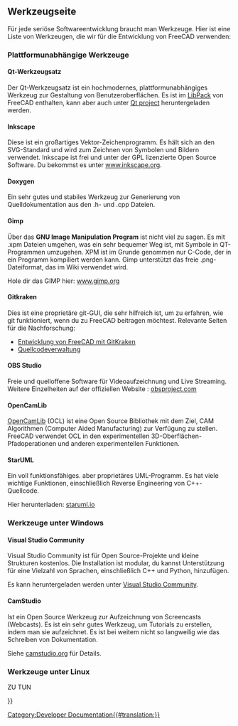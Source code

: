 <languages/>

{{Docnav/de
|[[Third_Party_Libraries/de|Drittanbieterbibliotheken]]
|[[Tracker/de|Verfolger]]
}}

{{TOCright}}

== Werkzeugseite ==

Für jede seriöse Softwareentwicklung braucht man Werkzeuge. Hier ist eine Liste von Werkzeugen, die wir für die Entwicklung von FreeCAD verwenden:

=== Plattformunabhängige Werkzeuge ===

==== Qt-Werkzeugsatz ====

Der Qt-Werkzeugsatz ist ein hochmodernes, plattformunabhängiges Werkzeug zur Gestaltung von Benutzeroberflächen. Es ist im [[Third Party Libraries/de|LibPack]] von FreeCAD enthalten, kann aber auch unter [http://qt-project.org/downloads Qt project] heruntergeladen werden.

==== Inkscape ====

Diese ist ein großartiges Vektor-Zeichenprogramm. Es hält sich an den SVG-Standard und wird zum Zeichnen von Symbolen und Bildern verwendet. Inkscape ist frei und unter der GPL lizenzierte Open Source Software. Du bekommst es unter [http://www.inkscape.org www.inkscape.org].

==== Doxygen ====

Ein sehr gutes und stabiles Werkzeug zur Generierung von Quelldokumentation aus den .h- und .cpp Dateien.

==== Gimp ====

Über das '''GNU Image Manipulation Program''' ist nicht viel zu sagen. Es mit .xpm Dateien umgehen, was ein sehr bequemer Weg ist, mit Symbole in QT-Programmen umzugehen. XPM ist im Grunde genommen nur C-Code, der in ein Programm kompiliert werden kann. Gimp unterstützt das freie .png-Dateiformat, das im Wiki verwendet wird.

Hole dir das GIMP hier: [http://www.gimp.org/ www.gimp.org]

==== Gitkraken ====

Dies ist eine proprietäre git-GUI, die sehr hilfreich ist, um zu erfahren, wie git funktioniert, wenn du zu FreeCAD beitragen möchtest. Relevante Seiten für die Nachforschung:
* [[Developing_FreeCAD_with_GitKraken/de|Entwicklung von FreeCAD mit GitKraken]]
* [[Source_code_management/de|Quellcodeverwaltung]]

==== OBS Studio ====

Freie und quelloffene Software für Videoaufzeichnung und Live Streaming. Weitere Einzelheiten auf der offiziellen Website : [https://obsproject.com/ obsproject.com]

==== OpenCamLib ====

[[OpenCamLib|OpenCamLib]] (OCL) ist eine Open Source Bibliothek mit dem Ziel, CAM Algorithmen (Computer Aided Manufacturing) zur Verfügung zu stellen. FreeCAD verwendet OCL in den experimentellen 3D-Oberflächen-Pfadoperationen und anderen experimentellen Funktionen. 

==== StarUML ====

Ein voll funktionsfähiges. aber proprietäres UML-Programm. Es hat viele wichtige Funktionen, einschließlich Reverse Engineering von C++-Quellcode.

Hier herunterladen: [http://staruml.io staruml.io]

=== Werkzeuge unter Windows ===

==== Visual Studio Community ====

Visual Studio Community ist für Open Source-Projekte und kleine Strukturen kostenlos. Die Installation ist modular, du kannst Unterstützung für eine Vielzahl von Sprachen, einschließlich C++ und Python, hinzufügen.

Es kann heruntergeladen werden unter [https://visualstudio.microsoft.com/fr/vs/community Visual Studio Community].

==== CamStudio ====

Ist ein Open Source Werkzeug zur Aufzeichnung von Screencasts (Webcasts). Es ist ein sehr gutes Werkzeug, um Tutorials zu erstellen, indem man sie aufzeichnet. Es ist bei weitem nicht so langweilig wie das Schreiben von Dokumentation.

Siehe [http://camstudio.org/ camstudio.org] für Details.

=== Werkzeuge unter Linux ===

ZU TUN


{{Docnav/de
|[[Third_Party_Libraries/de|Drittanbieterbibliotheken]]
|[[Tracker/de|Verfolger]]
}}

{{Userdocnavi{{#translation:}}}}
[[Category:Developer Documentation{{#translation:}}]]
{{clear}}